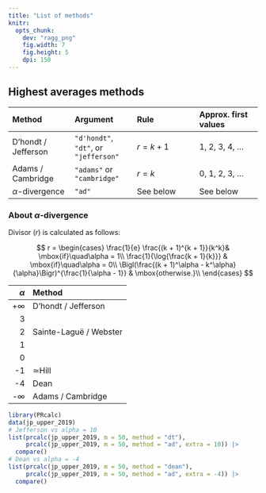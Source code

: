 ```yaml
---
title: "List of methods"
knitr: 
  opts_chunk: 
    dev: "ragg_png"
    fig.width: 7
    fig.height: 5
    dpi: 150
---
```


## Highest averages methods

|Method|Argument|Rule|Approx. first values|
|:---|:---|:---|:---|
|D'hondt / Jefferson |`"d'hondt"`, `"dt"`, or `"jefferson"`|$r = k + 1$|1, 2, 3, 4, ...|
|Adams / Cambridge|`"adams"` or `"cambridge"`|$r = k$|0, 1, 2, 3, ...|
|$\alpha$-divergence|`"ad"`|See below|See below|

### About $\alpha$-divergence

Divisor ($r$) is calculated as follows:

$$
r = \begin{cases}
\frac{1}{e} \frac{(k + 1)^{k + 1}}{k^k}& \mbox{if}\quad\alpha = 1\\
\frac{1}{\log{\frac{k + 1}{k}}} & \mbox{if}\quad\alpha = 0\\
\Bigl(\frac{(k + 1)^\alpha - k^\alpha}{\alpha}\Bigr)^{\frac{1}{\alpha - 1}} & \mbox{otherwise.}\\
\end{cases}
$$

|$\alpha$|Method|
|---:|:---|
|+$\infty$|D'hondt / Jefferson|
|3||
|2|Sainte-Laguë / Webster|
|1||
|0||
|-1|$\simeq$Hill|
|-4|Dean|
|-$\infty$|Adams / Cambridge|

```r
library(PRcalc)
data(jp_upper_2019)
# Jefferson vs alpha = 10
list(prcalc(jp_upper_2019, m = 50, method = "dt"),
     prcalc(jp_upper_2019, m = 50, method = "ad", extra = 10)) |> 
  compare()
# Dean vs alpha = -4
list(prcalc(jp_upper_2019, m = 50, method = "dean"),
     prcalc(jp_upper_2019, m = 50, method = "ad", extra = -4)) |> 
  compare()
```
